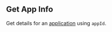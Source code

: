 
## Get App Info

<OperationInfo method='get' path='/apps/v1/info/{appId}' />

Get details for an [application](https://hathora.dev/docs/concepts/hathora-entities#application) using `appId`.
